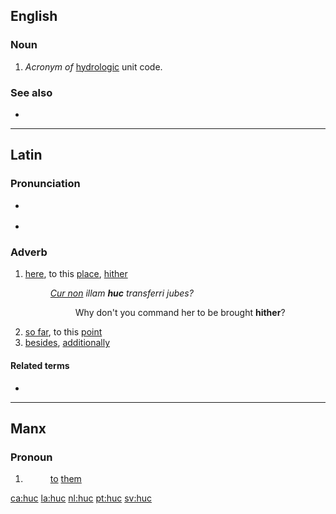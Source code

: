 ==English==

===Noun===
{{en-noun}}

# ''Acronym of'' [[hydrologic]] unit code.

===See also===
* {{pedia|Hydrologic unit}}

----

==Latin==

===Pronunciation===
* {{a|Classical}} {{IPA|/huːk/|lang=la}}
* {{audio|la-cls-huc.ogg|Audio (Classical)}}

===Adverb===
{{la-adv|hūc||-}}

# [[here]], to this [[place]], [[hither]]
#: ''[[cur non|Cur non]] illam '''huc''' transferri jubes?''
#:: Why don't you command her to be brought '''hither'''?
# [[so far]], to this [[point]]
# [[besides]], [[additionally]]

====Related terms====
* {{l|la|hīc}}

----

==Manx==

===Pronoun===
{{head|gv|prepositional pronoun|emphatic form|hucsyn}}

# {{form of|3rd person plural|hug|lang=gv}}
#: [[to]] [[them]]

[[ca:huc]]
[[la:huc]]
[[nl:huc]]
[[pt:huc]]
[[sv:huc]]